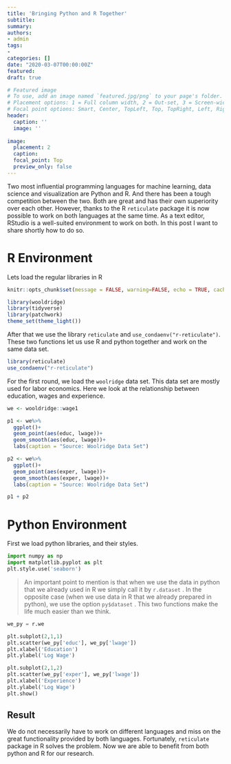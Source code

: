 ```yaml
---
title: 'Bringing Python and R Together'
subtitle: 
summary:
authors:
- admin
tags:
- 
categories: []
date: "2020-03-07T00:00:00Z"
featured:
draft: true

# Featured image
# To use, add an image named `featured.jpg/png` to your page's folder.
# Placement options: 1 = Full column width, 2 = Out-set, 3 = Screen-width
# Focal point options: Smart, Center, TopLeft, Top, TopRight, Left, Right, BottomLeft, Bottom, BottomRight
header:
  caption: ''
  image: ''
  
image:
  placement: 2
  caption:
  focal_point: Top
  preview_only: false
---
```


Two most influential programming languages for machine learning, data science and visualization are Python and R. And there has been a tough competition between the two. Both are great and has their own superiority over each other. However, thanks to the R `reticulate` package it is now possible to work on both languages at the same time. As a text editor, RStudio is a well-suited environment to work on both. In this post I want to share shortly how to do so.  

# R Environment
Lets load the regular libraries in R

```r
knitr::opts_chunk$set(message = FALSE, warning=FALSE, echo = TRUE, cache = FALSE)
```


```r
library(wooldridge)
library(tidyverse)
library(patchwork)
theme_set(theme_light())
```

After that we use the library `reticulate` and `use_condaenv("r-reticulate")`. These two functions let us use R and python together and work on the same data set. 

```r
library(reticulate)
use_condaenv("r-reticulate")
```

For the first round, we load the `woolridge` data set. This data set are mostly used for labor economics. Here we look at the relationship between education, wages and experience. 

```r
we <- wooldridge::wage1

p1 <- we%>%
  ggplot()+
  geom_point(aes(educ, lwage))+
  geom_smooth(aes(educ, lwage))+
  labs(caption = "Source: Woolridge Data Set")

p2 <- we%>%
  ggplot()+
  geom_point(aes(exper, lwage))+
  geom_smooth(aes(exper, lwage))+
  labs(caption = "Source: Woolridge Data Set")

p1 + p2
```

# Python Environment
First we load python libraries, and their styles.
```python
import numpy as np
import matplotlib.pyplot as plt
plt.style.use('seaborn')
```


> An important point to mention is that when we use the data in python that we already used in R we simply call it by `r.dataset` . In the opposite case (when we use data in R that we already prepared in python), we use the option `py$dataset` . This two functions make the life much easier than we think. 


```python
we_py = r.we

plt.subplot(2,1,1)
plt.scatter(we_py['educ'], we_py['lwage'])
plt.xlabel('Education')
plt.ylabel('Log Wage')

plt.subplot(2,1,2)
plt.scatter(we_py['exper'], we_py['lwage'])
plt.xlabel('Experience')
plt.ylabel('Log Wage')
plt.show()
```

## Result
We do not necessarily have to work on different languages and miss on the great functionality provided by both languages. Fortunately, `reticulate` package in R solves the problem. Now we are able to benefit from both python and R for our research. 







